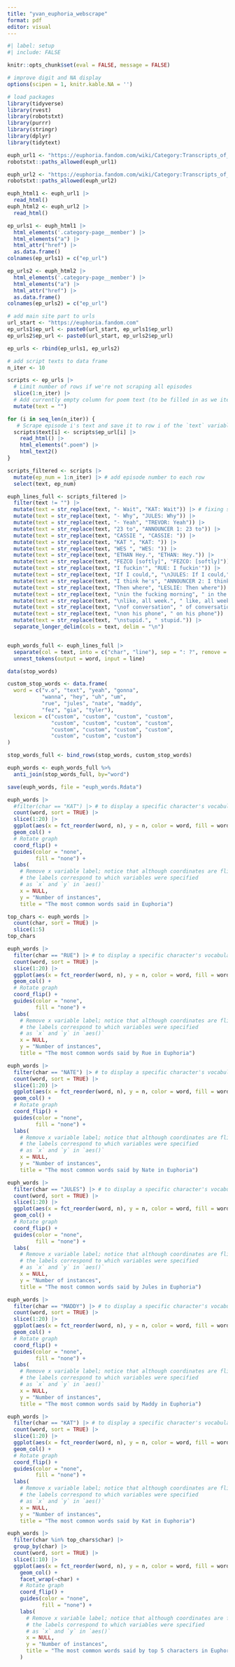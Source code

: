 ```yaml
---
title: "yvan_euphoria_webscrape"
format: pdf
editor: visual
---
```


```r
#| label: setup
#| include: FALSE

knitr::opts_chunk$set(eval = FALSE, message = FALSE)

# improve digit and NA display 
options(scipen = 1, knitr.kable.NA = '')

# load packages
library(tidyverse)
library(rvest)
library(robotstxt)
library(purrr)
library(stringr)
library(dplyr)
library(tidytext)
```

```r
euph_url1 <- "https://euphoria.fandom.com/wiki/Category:Transcripts_of_Euphoria:_Season_1"
robotstxt::paths_allowed(euph_url1)

euph_url2 <- "https://euphoria.fandom.com/wiki/Category:Transcripts_of_Euphoria:_Season_2"
robotstxt::paths_allowed(euph_url2)

euph_html1 <- euph_url1 |>
  read_html()
euph_html2 <- euph_url2 |>
  read_html()
```

```r
ep_urls1 <- euph_html1 |>
  html_elements('.category-page__member') |>
  html_elements("a") |>
  html_attr("href") |>
  as.data.frame()
colnames(ep_urls1) = c("ep_url")

ep_urls2 <- euph_html2 |>
  html_elements('.category-page__member') |>
  html_elements("a") |>
  html_attr("href") |>
  as.data.frame()
colnames(ep_urls2) = c("ep_url")

# add main site part to urls
url_start <- "https://euphoria.fandom.com"
ep_urls1$ep_url <- paste0(url_start, ep_urls1$ep_url)
ep_urls2$ep_url <- paste0(url_start, ep_urls2$ep_url)

ep_urls <- rbind(ep_urls1, ep_urls2)
```

```r
# add script texts to data frame
n_iter <- 10

scripts <- ep_urls |>
  # Limit number of rows if we're not scraping all episodes
  slice(1:n_iter) |> 
  # Add currently empty column for poem text (to be filled in as we iterate)
  mutate(text = "")

for (i in seq_len(n_iter)) {
   # Scrape episode i's text and save it to row i of the `text` variable
  scripts$text[i] <- scripts$ep_url[i] |>
    read_html() |>
    html_elements(".poem") |>
    html_text2()
}

scripts_filtered <- scripts |>
  mutate(ep_num = 1:n_iter) |> # add episode number to each row
  select(text, ep_num)

euph_lines_full <- scripts_filtered |>
  filter(text != "") |>
  mutate(text = str_replace(text, "- Wait", "KAT: Wait")) |> # fixing specific format problems
  mutate(text = str_replace(text, "- Why", "JULES: Why")) |>
  mutate(text = str_replace(text, "- Yeah", "TREVOR: Yeah")) |>
  mutate(text = str_replace(text, "23 to", "ANNOUNCER 1: 23 to")) |>
  mutate(text = str_replace(text, "CASSIE ", "CASSIE: ")) |>
  mutate(text = str_replace(text, "KAT ", "KAT: ")) |>
  mutate(text = str_replace(text, "WES ", "WES: ")) |>
  mutate(text = str_replace(text, "ETHAN Hey.", "ETHAN: Hey.")) |>
  mutate(text = str_replace(text, "FEZCO [softly]", "FEZCO: [softly]")) |>
  mutate(text = str_replace(text, "I fuckin'", "RUE: I fuckin'")) |>
  mutate(text = str_replace(text, "If I could,", "\nJULES: If I could,")) |>
  mutate(text = str_replace(text, "I think he's", "ANNOUNCER 2: I think he's")) |>
  mutate(text = str_replace(text, "Then where", "LESLIE: Then where")) |>
  mutate(text = str_replace(text, "\nin the fucking morning", " in the fucking morning")) |>
  mutate(text = str_replace(text, "\nlike, all week.", " like, all week.")) |>
  mutate(text = str_replace(text, "\nof conversation", " of conversation")) |>
  mutate(text = str_replace(text, "\non his phone", " on his phone")) |>
  mutate(text = str_replace(text, "\nstupid.", " stupid.")) |>
  separate_longer_delim(cols = text, delim = "\n")


euph_words_full <- euph_lines_full |>
  separate(col = text, into = c("char", "line"), sep = ": ?", remove = TRUE) |>
  unnest_tokens(output = word, input = line)
```

```r
data(stop_words)

custom_stop_words <- data.frame(
  word = c("v.o", "text", "yeah", "gonna",
           "wanna", "hey", "uh", "um",
           "rue", "jules", "nate", "maddy",
           "fez", "gia", "tyler"), 
  lexicon = c("custom", "custom", "custom", "custom", 
              "custom", "custom", "custom", "custom",
              "custom", "custom", "custom", "custom",
              "custom", "custom", "custom")
)

stop_words_full <- bind_rows(stop_words, custom_stop_words)

euph_words <- euph_words_full %>%
  anti_join(stop_words_full, by="word")

save(euph_words, file = "euph_words.Rdata")
```

```r
euph_words |>
  #filter(char == "KAT") |> # to display a specific character's vocabulary
  count(word, sort = TRUE) |>
  slice(1:20) |>
  ggplot(aes(x = fct_reorder(word, n), y = n, color = word, fill = word)) +
  geom_col() +
  # Rotate graph
  coord_flip() +
  guides(color = "none", 
         fill = "none") +
  labs(
    # Remove x variable label; notice that although coordinates are flipped, 
    # the labels correspond to which variables were specified 
    # as `x` and `y` in `aes()`
    x = NULL,
    y = "Number of instances",
    title = "The most common words said in Euphoria")
```
```r

top_chars <- euph_words |>
  count(char, sort = TRUE) |>
  slice(1:5)
top_chars

euph_words |>
  filter(char == "RUE") |> # to display a specific character's vocabulary
  count(word, sort = TRUE) |>
  slice(1:20) |>
  ggplot(aes(x = fct_reorder(word, n), y = n, color = word, fill = word)) +
  geom_col() +
  # Rotate graph
  coord_flip() +
  guides(color = "none", 
         fill = "none") +
  labs(
    # Remove x variable label; notice that although coordinates are flipped, 
    # the labels correspond to which variables were specified 
    # as `x` and `y` in `aes()`
    x = NULL,
    y = "Number of instances",
    title = "The most common words said by Rue in Euphoria")

euph_words |>
  filter(char == "NATE") |> # to display a specific character's vocabulary
  count(word, sort = TRUE) |>
  slice(1:20) |>
  ggplot(aes(x = fct_reorder(word, n), y = n, color = word, fill = word)) +
  geom_col() +
  # Rotate graph
  coord_flip() +
  guides(color = "none", 
         fill = "none") +
  labs(
    # Remove x variable label; notice that although coordinates are flipped, 
    # the labels correspond to which variables were specified 
    # as `x` and `y` in `aes()`
    x = NULL,
    y = "Number of instances",
    title = "The most common words said by Nate in Euphoria")

euph_words |>
  filter(char == "JULES") |> # to display a specific character's vocabulary
  count(word, sort = TRUE) |>
  slice(1:20) |>
  ggplot(aes(x = fct_reorder(word, n), y = n, color = word, fill = word)) +
  geom_col() +
  # Rotate graph
  coord_flip() +
  guides(color = "none", 
         fill = "none") +
  labs(
    # Remove x variable label; notice that although coordinates are flipped, 
    # the labels correspond to which variables were specified 
    # as `x` and `y` in `aes()`
    x = NULL,
    y = "Number of instances",
    title = "The most common words said by Jules in Euphoria")

euph_words |>
  filter(char == "MADDY") |> # to display a specific character's vocabulary
  count(word, sort = TRUE) |>
  slice(1:20) |>
  ggplot(aes(x = fct_reorder(word, n), y = n, color = word, fill = word)) +
  geom_col() +
  # Rotate graph
  coord_flip() +
  guides(color = "none", 
         fill = "none") +
  labs(
    # Remove x variable label; notice that although coordinates are flipped, 
    # the labels correspond to which variables were specified 
    # as `x` and `y` in `aes()`
    x = NULL,
    y = "Number of instances",
    title = "The most common words said by Maddy in Euphoria")

euph_words |>
  filter(char == "KAT") |> # to display a specific character's vocabulary
  count(word, sort = TRUE) |>
  slice(1:20) |>
  ggplot(aes(x = fct_reorder(word, n), y = n, color = word, fill = word)) +
  geom_col() +
  # Rotate graph
  coord_flip() +
  guides(color = "none", 
         fill = "none") +
  labs(
    # Remove x variable label; notice that although coordinates are flipped, 
    # the labels correspond to which variables were specified 
    # as `x` and `y` in `aes()`
    x = NULL,
    y = "Number of instances",
    title = "The most common words said by Kat in Euphoria")
```

```r
euph_words |>
  filter(char %in% top_chars$char) |>
  group_by(char) |>
  count(word, sort = TRUE) |>
  slice(1:10) |>
  ggplot(aes(x = fct_reorder(word, n), y = n, color = word, fill = word)) +
    geom_col() +
    facet_wrap(~char) +
    # Rotate graph
    coord_flip() +
    guides(color = "none", 
           fill = "none") +
    labs(
      # Remove x variable label; notice that although coordinates are flipped, 
      # the labels correspond to which variables were specified 
      # as `x` and `y` in `aes()`
      x = NULL,
      y = "Number of instances",
      title = "The most common words said by top 5 characters in Euphoria"
    )

```


